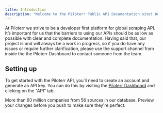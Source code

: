 ```yaml
---
title: Introduction
description: "Welcome to the Piloterr Public API Documentation site! Here you'll be able to find all the information you'll need to get up and running with Piloterr."
---
```


At Piloterr we strive to be a developer first platform for global scraping API. It’s important for us that the barriers to using our APIs should be as low as possible with clear and complete documentation. Having said that, our project is and will always be a work in progress, so if you do have any issues or require further clarification, please use the support channel from inside the the Piloterr Dashboard to contact someone from the team.

## Setting up

To get started with the Piloterr API, you'll need to create an account and generate an API key. You can do this by visiting the [Piloterr Dashboard](v2/api-reference/authentication) and clicking on the "API" tab.

<CardGroup cols={2}>
  <Card title="Database Companies" icon="database" href="/v2/api-reference/database/company">
    More than 60 million companies from 56 sources in our database.
  </Card>
  <Card title="Linkedin" icon="linkedin" href="/v2/api-reference/linkedin/company/info">
    Preview your changes before you push to make sure they're perfect.
  </Card>
</CardGroup>
